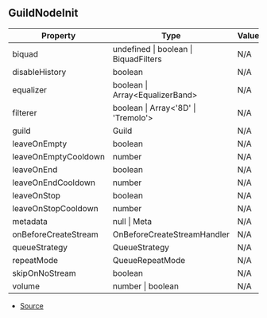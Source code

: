 ## GuildNodeInit


| Property | Type | Value | Description |
| ----------- | ----------- | ----------- | ----------- |
| biquad | undefined \| boolean \| BiquadFilters | N/A | - |
| disableHistory | boolean | N/A | - |
| equalizer | boolean \| Array\<EqualizerBand> | N/A | - |
| filterer | boolean \| Array\<'8D' \| 'Tremolo'> | N/A | - |
| guild | Guild | N/A | - |
| leaveOnEmpty | boolean | N/A | - |
| leaveOnEmptyCooldown | number | N/A | - |
| leaveOnEnd | boolean | N/A | - |
| leaveOnEndCooldown | number | N/A | - |
| leaveOnStop | boolean | N/A | - |
| leaveOnStopCooldown | number | N/A | - |
| metadata | null \| Meta | N/A | - |
| onBeforeCreateStream | OnBeforeCreateStreamHandler | N/A | - |
| queueStrategy | QueueStrategy | N/A | - |
| repeatMode | QueueRepeatMode | N/A | - |
| skipOnNoStream | boolean | N/A | - |
| volume | number \| boolean | N/A | - |


- [Source](https://github.com/Androz2091/discord-player/blob/0ea7a3e/packages/discord-player/src/Structures/GuildQueue/GuildQueue.ts#L18)